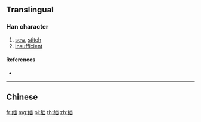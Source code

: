 {{character info/new}}
{{also|絀}}
==Translingual==

===Han character===
{{Han char|rn=120|rad=纟|as=05|sn=8|four=|canj=VMUU}}

# [[sew]], [[stitch]]
# [[insufficient]]

====References====
* {{Han ref|kx=0944.251|hdz=53387.070|uh=7ECC|ud=32460}}

----

==Chinese==
{{zh-see|絀}}

[[fr:绌]]
[[mg:绌]]
[[pl:绌]]
[[th:绌]]
[[zh:绌]]